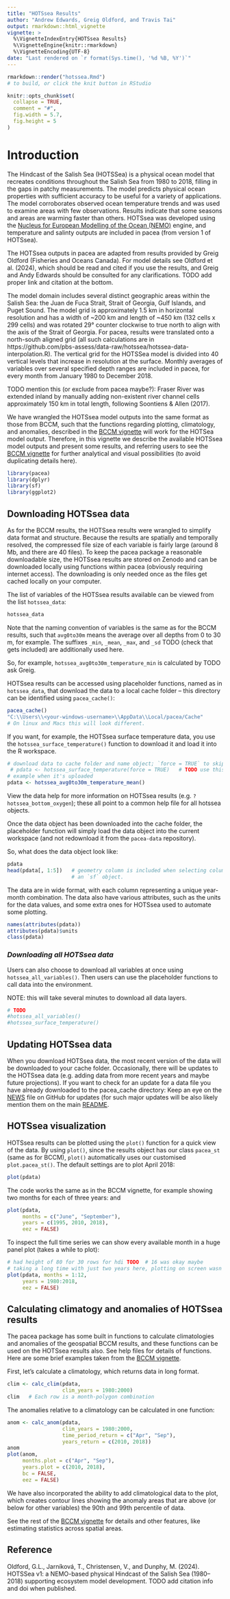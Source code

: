 ```yaml
---
title: "HOTSsea Results"
author: "Andrew Edwards, Greig Oldford, and Travis Tai"
output: rmarkdown::html_vignette
vignette: >
  %\VignetteIndexEntry{HOTSsea Results}
  %\VignetteEngine{knitr::rmarkdown}
  %\VignetteEncoding{UTF-8}
date: "Last rendered on `r format(Sys.time(), '%d %B, %Y')`"
---
```


```r
rmarkdown::render("hotssea.Rmd")
# to build, or click the knit button in RStudio
```

```r
knitr::opts_chunk$set(
  collapse = TRUE,
  comment = "#",
  fig.width = 5.7,
  fig.height = 5
)
```

# Introduction

The Hindcast of the Salish Sea (HOTSSea) is a physical ocean model that
recreates conditions throughout the Salish Sea from 1980 to 2018, filling in the gaps in patchy
measurements. The model predicts physical ocean properties with sufficient accuracy to be useful for
a variety of applications. The model corroborates observed ocean temperature trends and was used
to examine areas with few observations. Results indicate that some seasons and areas are warming
faster than others. HOTSsea was developed using the [Nucleus for European
Modelling of the Ocean
(NEMO)](https://www.earth-prints.org/entities/publication/8682029b-c939-4fea-8b22-67934d7969b7/details-reports)
engine, and temperature and salinty outputs are included in pacea (from version
1 of HOTSsea).

The HOTSsea outputs in pacea are adapted from results
provided by Greig Oldford (Fisheries and Oceans Canada). For model details see Oldford et al. (2024), which
should be read and cited if you use the results, and Greig and Andy Edwards
should be consulted for any clarifications.
TODO add proper link and citation at
the bottom.

The model domain includes several distinct geographic areas within the Salish Sea:
the Juan de Fuca Strait, Strait of Georgia, Gulf Islands, and Puget Sound.
The model grid is approximately 1.5 km in horizontal resolution and has a width of ~200 km and length
of ~450 km (132 cells x 299 cells) and was rotated 29° counter clockwise to true north to
align with the axis of the Strait of Georgia. For pacea, results were translated
onto a north-south aligned grid (all such calculations are in
https://github.com/pbs-assess/data-raw/hotssea/hotssea-data-interpolation.R).
The vertical grid for the HOTSSea model is divided into 40 vertical levels that
increase in resolution at the surface. Monthly averages of variables over several
specified depth ranges are included in pacea, for every month from January 1980 to
December 2018.

TODO mention this (or exclude from pacea maybe?):
Fraser River was extended inland by manually adding non-existent river channel cells approximately
150 km in total length, following Soontiens & Allen (2017).

We have wrangled the HOTSsea model outputs into the same format as those from
BCCM, such that the functions regarding plotting, climatology, and anomalies,
described in the [BCCM vignette](http://htmlpreview.github.io/?https://github.com/pbs-assess/pacea/blob/main/vignettes/bccm.html) will work for the HOTSea model
output. Therefore, in this vignette we describe the available HOTSsea model
outputs and present some results, and referring users to see the [BCCM
vignette](http://htmlpreview.github.io/?https://github.com/pbs-assess/pacea/blob/main/vignettes/bccm.html)
for further analytical and visual possibilities (to avoid duplicating details here).

```r
library(pacea)
library(dplyr)
library(sf)
library(ggplot2)
```

## Downloading HOTSsea data

As for the BCCM results, the HOTSsea results were wrangled to simplify data format and structure. Because the
results are spatially and temporally resolved, the compressed file size of each
variable is fairly large (around 8 Mb, and there are 40 files). To keep the pacea package a
reasonable downloadable size, the HOTSsea results are stored on Zenodo and can be downloaded locally using
functions within pacea (obviously requiring internet access). The downloading
is only needed once as the files get cached locally on your computer.

The list of variables of the HOTSsea results available can be viewed from the list
`hotssea_data`:
```r
hotssea_data
```
Note that the naming convention of variables is the same as for the BCCM results, such that
`avg0to30m` means the average over all depths from 0 to 30 m, for example. The
suffixes `_min`, `_mean`, `_max`, and `_sd` TODO (check that gets included) are
additionally used here.

So, for example, `hotssea_avg0to30m_temperature_min` is calculated by TODO ask
Greig.

HOTSsea results can be accessed using placeholder functions, named as in
`hotssea_data`, that download the data to a local cache folder -- this directory can
be identified using `pacea_cache()`:
```r
pacea_cache()
"C:\\Users\\<your-windows-username>\\AppData\\Local/pacea/Cache"
# On linux and Macs this will look different.
```

If you want, for example, the HOTSsea
surface temperature data, you use the `hotssea_surface_temperature()`
function to download it and load it into the R workspace.
```r
# download data to cache folder and name object; `force = TRUE` to skip user prompt
 # pdata <- hotssea_surface_temperature(force = TRUE)   # TODO use this for
# example when it's uploaded
pdata <- hotssea_avg0to30m_temperature_mean()
```

View the data help for more information on HOTSsea results
(e.g. `?hotssea_bottom_oxygen`); these all point to a common help file for all
hotssea objects.

Once the data object has been downloaded into the cache folder, the placeholder
function will simply load the data object into the current workspace (and not
redownload it from the `pacea-data` repository).

So, what does the data object look like:
```r
pdata
head(pdata[, 1:5])   # geometry column is included when selecting columns from
                     # an `sf` object.
```

The data are in wide format, with each column representing a unique year-month
combination. The data also have various attributes, such as the units for the
data values, and some extra ones for HOTSsea used to automate some plotting.
```r
names(attributes(pdata))
attributes(pdata)$units
class(pdata)
```

### *Downloading all HOTSsea data*

Users can also choose to download all variables at once using `hotssea_all_variables()`. Then users can use the placeholder functions to call data into the environment.

NOTE: this will take several minutes to download all data layers.

```r
# TODO
#hotssea_all_variables()
#hotssea_surface_temperature()
```

## Updating HOTSsea data

When you download HOTSsea data, the most recent version of the data will be
downloaded to your cache folder. Occasionally, there will be updates to the
HOTSsea data (e.g. adding data from more recent years and maybe future
projections). If you want to check for an update for a data file you have
already downloaded to the pacea_cache directory:
Keep an eye on the [NEWS](https://github.com/pbs-assess/pacea/blob/main/NEWS.md)
file on GitHub for updates (for such major updates will be also likely mention
them on the main [README](https://github.com/pbs-assess/pacea/).

## HOTSsea visualization

HOTSsea results can be plotted using the `plot()` function for a quick view of the
data. By using `plot()`, since the results object has our class `pacea_st` (same as for
BCCM), `plot()` automatically uses our customised `plot.pacea_st()`. The default
settings are to plot April 2018:
```r
plot(pdata)
```

The code works the same as in the BCCM vignette, for example showing two months
for each of three years:
and
```r
plot(pdata,
     months = c("June", "September"),
     years = c(1995, 2010, 2018),
     eez = FALSE)
```

To inspect the full time series we can show every available month in a huge panel plot
(takes a while to plot):
```r
# had height of 80 for 30 rows for hdi TODO  # 16 was okay maybe
# taking a long time with just two years here, plotting on screen wasn't too bad:
plot(pdata, months = 1:12,
     years = 1980:2018,
     eez = FALSE)
```

## Calculating climatogy and anomalies of HOTSsea results

The pacea package has some built in functions to calculate climatologies and
anomalies of the geospatial BCCM results, and these functions can be used on the
HOTSsea results also. See help files for details of functions. Here are some
brief examples taken from the [BCCM
vignette](http://htmlpreview.github.io/?https://github.com/pbs-assess/pacea/blob/main/vignettes/bccm.html).

First, let's calculate a climatology, which returns data in long format.

```r
clim <- calc_clim(pdata,
                  clim_years = 1980:2000)
clim   # Each row is a month-polygon combination
```

The anomalies relative to a climatology can be calculated in one function:
```r
anom <- calc_anom(pdata,
                  clim_years = 1980:2000,
                  time_period_return = c("Apr", "Sep"),
                  years_return = c(2010, 2018))
anom
plot(anom,
     months.plot = c("Apr", "Sep"),
     years.plot = c(2010, 2018),
     bc = FALSE,
     eez = FALSE)
```

We have also incorporated the ability to add climatological data to the plot, which creates contour lines showing the anomaly areas that are above (or below for other variables) the 90th and 99th percentile of data.

See the rest of the [BCCM
vignette](http://htmlpreview.github.io/?https://github.com/pbs-assess/pacea/blob/main/vignettes/bccm.html)
for details and other features, like estimating statistics across spatial areas.

## Reference

Oldford, G.L., Jarníková, T., Christensen, V., and Dunphy, M. (2024).
HOTSSea v1: a NEMO-based physical Hindcast of the Salish Sea (1980–2018)
supporting ecosystem model development.  TODO add citation info and doi when published.
